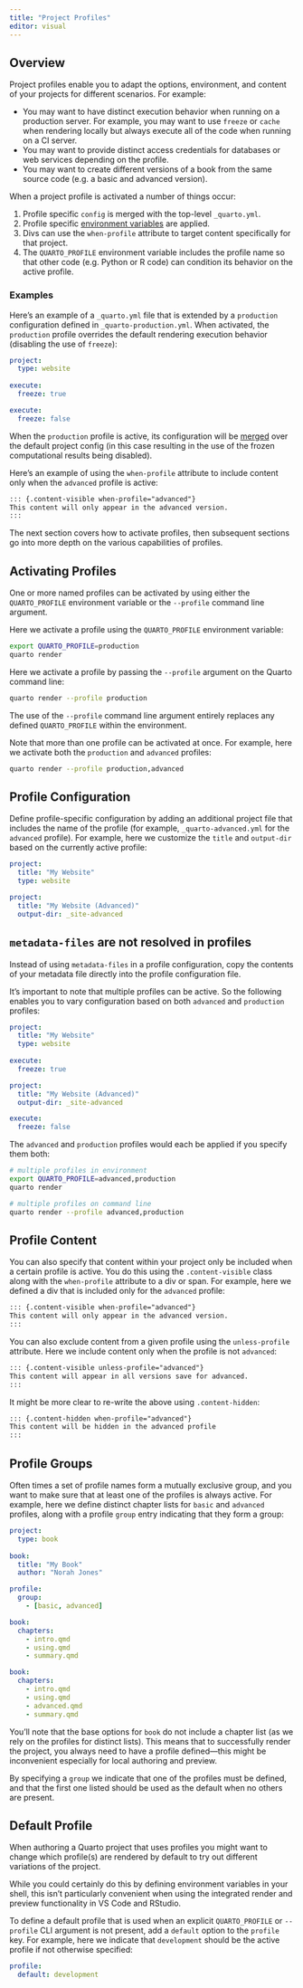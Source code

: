 ```yaml
---
title: "Project Profiles"
editor: visual
---
```


## Overview

Project profiles enable you to adapt the options, environment, and content of your projects for different scenarios. For example:

-   You may want to have distinct execution behavior when running on a production server. For example, you may want to use `freeze` or `cache` when rendering locally but always execute all of the code when running on a CI server.
-   You may want to provide distinct access credentials for databases or web services depending on the profile.
-   You may want to create different versions of a book from the same source code (e.g. a basic and advanced version).

When a project profile is activated a number of things occur:

1)  Profile specific `config` is merged with the top-level `_quarto.yml`.
2)  Profile specific [environment variables](environment.qmd#profile-environments) are applied.
3)  Divs can use the `when-profile` attribute to target content specifically for that project.
4)  The `QUARTO_PROFILE` environment variable includes the profile name so that other code (e.g. Python or R code) can condition its behavior on the active profile.

### Examples

Here's an example of a `_quarto.yml` file that is extended by a `production` configuration defined in `_quarto-production.yml`. When activated, the `production` profile overrides the default rendering execution behavior (disabling the use of `freeze`):

``` .yaml
project:
  type: website
  
execute: 
  freeze: true
```

``` .yaml
execute:
  freeze: false
```

When the `production` profile is active, its configuration will be [merged](quarto-projects.qmd#metadata-merging) over the default project config (in this case resulting in the use of the frozen computational results being disabled).

Here's an example of using the `when-profile` attribute to include content only when the `advanced` profile is active:

``` markdown
::: {.content-visible when-profile="advanced"}
This content will only appear in the advanced version.
:::
```

The next section covers how to activate profiles, then subsequent sections go into more depth on the various capabilities of profiles.

## Activating Profiles

One or more named profiles can be activated by using either the `QUARTO_PROFILE` environment variable or the `--profile` command line argument.

Here we activate a profile using the `QUARTO_PROFILE` environment variable:

``` .bash
export QUARTO_PROFILE=production
quarto render
```

Here we activate a profile by passing the `--profile` argument on the Quarto command line:

``` .bash
quarto render --profile production
```

The use of the `--profile` command line argument entirely replaces any defined `QUARTO_PROFILE` within the environment.

Note that more than one profile can be activated at once. For example, here we activate both the `production` and `advanced` profiles:

``` .bash
quarto render --profile production,advanced
```

## Profile Configuration

Define profile-specific configuration by adding an additional project file that includes the name of the profile (for example, `_quarto-advanced.yml` for the `advanced` profile). For example, here we customize the `title` and `output-dir` based on the currently active profile:

``` .yaml
project:
  title: "My Website"
  type: website
```

``` .yaml
project:
  title: "My Website (Advanced)"
  output-dir: _site-advanced
```

::: {.callout-warning}
## `metadata-files` are not resolved in profiles

Instead of using `metadata-files` in a profile configuration, copy the contents of your metadata file directly into the profile configuration file.
:::

It's important to note that multiple profiles can be active. So the following enables you to vary configuration based on both `advanced` and `production` profiles:

``` .yaml
project:
  title: "My Website"
  type: website
  
execute:
  freeze: true
```

``` .yaml
project:
  title: "My Website (Advanced)"
  output-dir: _site-advanced
```

``` .yaml
execute:
  freeze: false
```

The `advanced` and `production` profiles would each be applied if you specify them both:

``` .bash
# multiple profiles in environment
export QUARTO_PROFILE=advanced,production
quarto render

# multiple profiles on command line
quarto render --profile advanced,production
```

## Profile Content

You can also specify that content within your project only be included when a certain profile is active. You do this using the `.content-visible` class along with the `when-profile` attribute to a div or span. For example, here we defined a div that is included only for the `advanced` profile:

``` markdown
::: {.content-visible when-profile="advanced"}
This content will only appear in the advanced version.
:::
```

You can also exclude content from a given profile using the `unless-profile` attribute. Here we include content only when the profile is not `advanced`:

``` markdown
::: {.content-visible unless-profile="advanced"}
This content will appear in all versions save for advanced.
:::
```

It might be more clear to re-write the above using `.content-hidden`:

``` markdown
::: {.content-hidden when-profile="advanced"}
This content will be hidden in the advanced profile
:::
```

## Profile Groups

Often times a set of profile names form a mutually exclusive group, and you want to make sure that at least one of the profiles is always active. For example, here we define distinct chapter lists for `basic` and `advanced` profiles, along with a profile `group` entry indicating that they form a group:

``` .yaml
project:
  type: book
  
book:
  title: "My Book"
  author: "Norah Jones"

profile:
  group: 
    - [basic, advanced]
```

``` .yaml
book:
  chapters:
    - intro.qmd
    - using.qmd
    - summary.qmd
```

``` .yaml
book:
  chapters:
    - intro.qmd
    - using.qmd
    - advanced.qmd
    - summary.qmd
```

You'll note that the base options for `book` do not include a chapter list (as we rely on the profiles for distinct lists). This means that to successfully render the project, you always need to have a profile defined---this might be inconvenient especially for local authoring and preview.

By specifying a `group` we indicate that one of the profiles must be defined, and that the first one listed should be used as the default when no others are present.

## Default Profile

When authoring a Quarto project that uses profiles you might want to change which profile(s) are rendered by default to try out different variations of the project.

While you could certainly do this by defining environment variables in your shell, this isn't particularly convenient when using the integrated render and preview functionality in VS Code and RStudio.

To define a default profile that is used when an explicit `QUARTO_PROFILE` or `--profile` CLI argument is not present, add a `default` option to the `profile` key. For example, here we indicate that `development` should be the active profile if not otherwise specified:

``` .yaml
profile:
  default: development
```
